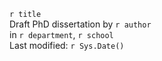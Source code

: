 `r title`\
Draft PhD dissertation by `r author`\
in `r department`, `r school`\
Last modified: `r Sys.Date()`
